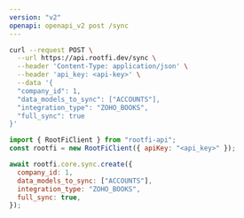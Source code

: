 ```yaml
---
version: "v2"
openapi: openapi_v2 post /sync
---
```


<RequestExample>

```bash cURL
curl --request POST \
  --url https://api.rootfi.dev/sync \
  --header 'Content-Type: application/json' \
  --header 'api_key: <api-key>' \
  --data '{
  "company_id": 1,
  "data_models_to_sync": ["ACCOUNTS"],
  "integration_type": "ZOHO_BOOKS",
  "full_sync": true
}'
```

```javascript NodeJS
import { RootFiClient } from "rootfi-api";
const rootfi = new RootFiClient({ apiKey: "<api_key>" });

await rootfi.core.sync.create({
  company_id: 1,
  data_models_to_sync: ["ACCOUNTS"],
  integration_type: "ZOHO_BOOKS",
  full_sync: true,
});
```

</RequestExample>
